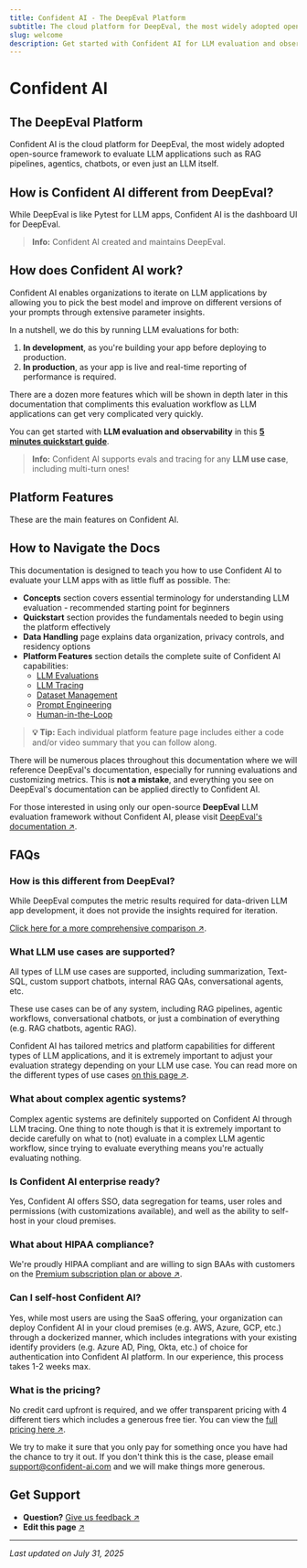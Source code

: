 ```yaml
---
title: Confident AI - The DeepEval Platform
subtitle: The cloud platform for DeepEval, the most widely adopted open-source framework to evaluate LLM applications
slug: welcome
description: Get started with Confident AI for LLM evaluation and observability
---
```


# Confident AI

## The DeepEval Platform

Confident AI is the cloud platform for DeepEval, the most widely adopted open-source framework to evaluate LLM applications such as RAG pipelines, agentics, chatbots, or even just an LLM itself.

## How is Confident AI different from DeepEval?

While DeepEval is like Pytest for LLM apps, Confident AI is the dashboard UI for DeepEval.

> **Info:** Confident AI created and maintains DeepEval.

## How does Confident AI work?

Confident AI enables organizations to iterate on LLM applications by allowing you to pick the best model and improve on different versions of your prompts through extensive parameter insights.

In a nutshell, we do this by running LLM evaluations for both:

1. **In development**, as you're building your app before deploying to production.
2. **In production**, as your app is live and real-time reporting of performance is required.

There are a dozen more features which will be shown in depth later in this documentation that compliments this evaluation workflow as LLM applications can get very complicated very quickly.

You can get started with **LLM evaluation and observability** in this **[5 minutes quickstart guide](/quickstart)**.

> **Info:** Confident AI supports evals and tracing for any **LLM use case**, including multi-turn ones!

## Platform Features

These are the main features on Confident AI.

<Cards>
  <Card
    title='LLM Evaluation'
    icon='fa-solid fa-flask'
    href='/llm-evaluation'
  />
  <Card title='LLM Tracing' icon='fa-solid fa-link' href='/llm-tracing' />
  <Card
    title='Dataset Editor'
    icon='fa-solid fa-database'
    href='/dataset-editor'
  />
  <Card
    title='Prompt Studio'
    icon='fa-solid fa-comments'
    href='/prompt-management'
  />
  <Card
    title='Human-in-the-Loop'
    icon='fa-solid fa-user-check'
    href='/human-in-the-loop'
  />
  <Card
    title='Red Teaming'
    icon='fa-solid fa-shield-halved'
    href='/red-teaming'
  />
</Cards>

## How to Navigate the Docs

This documentation is designed to teach you how to use Confident AI to evaluate your LLM apps with as little fluff as possible. The:

- **Concepts** section covers essential terminology for understanding LLM evaluation - recommended starting point for beginners
- **Quickstart** section provides the fundamentals needed to begin using the platform effectively
- **Data Handling** page explains data organization, privacy controls, and residency options
- **Platform Features** section details the complete suite of Confident AI capabilities:
  - [LLM Evaluations](/llm-evaluation)
  - [LLM Tracing](/llm-tracing)
  - [Dataset Management](/dataset-editor)
  - [Prompt Engineering](/prompt-management)
  - [Human-in-the-Loop](/human-in-the-loop)

> **💡 Tip:** Each individual platform feature page includes either a code and/or video summary that you can follow along.

There will be numerous places throughout this documentation where we will reference DeepEval's documentation, especially for running evaluations and customizing metrics. This is **not a mistake**, and everything you see on DeepEval's documentation can be applied directly to Confident AI.

For those interested in using only our open-source **DeepEval** LLM evaluation framework without Confident AI, please visit [DeepEval's documentation ↗](https://docs.confident-ai.com).

## FAQs

### How is this different from DeepEval?

While DeepEval computes the metric results required for data-driven LLM app development, it does not provide the insights required for iteration.

[Click here for a more comprehensive comparison ↗](https://docs.confident-ai.com).

### What LLM use cases are supported?

All types of LLM use cases are supported, including summarization, Text-SQL, custom support chatbots, internal RAG QAs, conversational agents, etc.

These use cases can be of any system, including RAG pipelines, agentic workflows, conversational chatbots, or just a combination of everything (e.g. RAG chatbots, agentic RAG).

Confident AI has tailored metrics and platform capabilities for different types of LLM applications, and it is extremely important to adjust your evaluation strategy depending on your LLM use case. You can read more on the different types of use cases [on this page ↗](https://docs.confident-ai.com).

### What about complex agentic systems?

Complex agentic systems are definitely supported on Confident AI through LLM tracing. One thing to note though is that it is extremely important to decide carefully on what to (not) evaluate in a complex LLM agentic workflow, since trying to evaluate everything means you're actually evaluating nothing.

### Is Confident AI enterprise ready?

Yes, Confident AI offers SSO, data segregation for teams, user roles and permissions (with customizations available), and well as the ability to self-host in your cloud premises.

### What about HIPAA compliance?

We're proudly HIPAA compliant and are willing to sign BAAs with customers on the [Premium subscription plan or above ↗](https://docs.confident-ai.com).

### Can I self-host Confident AI?

Yes, while most users are using the SaaS offering, your organization can deploy Confident AI in your cloud premises (e.g. AWS, Azure, GCP, etc.) through a dockerized manner, which includes integrations with your existing identify providers (e.g. Azure AD, Ping, Okta, etc.) of choice for authentication into Confident AI platform. In our experience, this process takes 1-2 weeks max.

### What is the pricing?

No credit card upfront is required, and we offer transparent pricing with 4 different tiers which includes a generous free tier. You can view the [full pricing here ↗](https://docs.confident-ai.com).

We try to make it sure that you only pay for something once you have had the chance to try it out. If you don't think this is the case, please email [support@confident-ai.com](mailto:support@confident-ai.com) and we will make things more generous.

## Get Support

- **Question?** [Give us feedback ↗](https://github.com/confident-ai/confident-ai/issues)
- **Edit this page** [↗](https://github.com/confident-ai/confident-ai/edit/main/docs/pages/welcome.mdx)

---

_Last updated on July 31, 2025_
